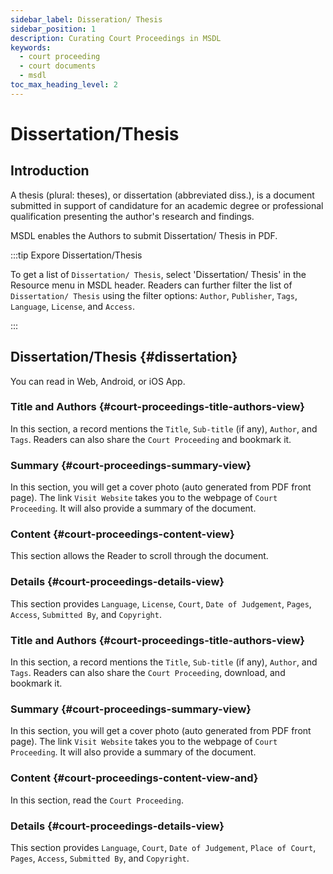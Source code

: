 ```yaml
---
sidebar_label: Disseration/ Thesis
sidebar_position: 1
description: Curating Court Proceedings in MSDL
keywords:
  - court proceeding
  - court documents
  - msdl
toc_max_heading_level: 2
---
```



# Dissertation/Thesis

## Introduction

A thesis (plural: theses), or dissertation (abbreviated diss.), is a document submitted in support of candidature for an
academic degree or professional qualification presenting the author's research and findings.

MSDL enables the Authors to submit Dissertation/ Thesis in PDF.

:::tip Expore Dissertation/Thesis

To get a list of `Dissertation/ Thesis`, select 'Dissertation/ Thesis' in the Resource menu in MSDL header. Readers can
further filter the list of `Dissertation/ Thesis` using the filter options: `Author`, `Publisher`, `Tags`, `Language`,
`License`, and `Access`.

:::

## Dissertation/Thesis {#dissertation}

You can read in Web, Android, or iOS App.

<Tabs groupId="user-preference" className="api-tabs">
<TabItem value="court-proceedings" label="Web">

### Title and Authors {#court-proceedings-title-authors-view}

In this section, a record mentions the `Title`, `Sub-title` (if any), `Author`, and `Tags`. Readers can also share the
`Court Proceeding` and bookmark it.

<Thumbnail
  src="/img/court-proceedings/court-proceedings-title-authors-view.png"
  alt="blog post title author tags MSDL"
  width="1686px"
/>

### Summary {#court-proceedings-summary-view}

In this section, you will get a cover photo (auto generated from PDF front page). The link `Visit Website` takes you to
the webpage of `Court Proceeding`. It will also provide a summary of the document.

<Thumbnail
  src="/img/court-proceedings/court-proceedings-summary-view.png"
  alt="blog post content MSDL"
  width="1686px"
/>

### Content {#court-proceedings-content-view}

This section allows the Reader to scroll through the document.

<Thumbnail
  src="/img/court-proceedings/court-proceedings-content-view.png"
  alt="blog post content MSDL"
  width="1686px"
/>

### Details {#court-proceedings-details-view}

This section provides `Language`, `License`, `Court`, `Date of Judgement`, `Pages`, `Access`, `Submitted By`, and
`Copyright`.

<Thumbnail
  src="/img/court-proceedings/court-proceedings-details-view.png"
  alt="Court proceeding details MSDL"
  width="1686px"
/>

</TabItem>
<TabItem value="android" label="Android">

### Title and Authors {#court-proceedings-title-authors-view}

In this section, a record mentions the `Title`, `Sub-title` (if any), `Author`, and `Tags`. Readers can also share the
`Court Proceeding`, download, and bookmark it.

<Thumbnail
  src="/img/court-proceedings/court-proceedings-title-authors-view-and.png"
  alt="Blog post title author tags MSDL"
  width="450px"
/>

### Summary {#court-proceedings-summary-view}

In this section, you will get a cover photo (auto generated from PDF front page). The link `Visit Website` takes you to
the webpage of `Court Proceeding`. It will also provide a summary of the document.

<Thumbnail
  src="/img/court-proceedings/court-proceedings-summary-view-and.png"
  alt="blog post content MSDL"
  width="450px"
/>

### Content {#court-proceedings-content-view-and}

In this section, read the `Court Proceeding`.

<Thumbnail
  src="/img/court-proceedings/court-proceedings-content-view-and.png"
  alt="Court proceeding content MSDL"
  width="450px"
/>

### Details {#court-proceedings-details-view}

This section provides `Language`, `Court`, `Date of Judgement`, `Place of Court`, `Pages`, `Access`, `Submitted By`, and
`Copyright`.

<Thumbnail
  src="/img/court-proceedings/court-proceedings-details-view-and.png"
  alt="Court proceeding post details MSDL"
  width="450px"
/>

</TabItem>

</Tabs>

